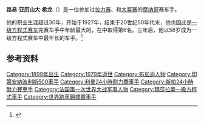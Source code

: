 {{Onesource|time=2020-11-24T11:19:22+00:00}}
{{Infobox F1 driver
| name = 路易·希龙
| image = Louis Chiron 1931.jpg
| image_size = 245px
| caption = 1931的希龙
| birth_name = 路易·亚历山大·希龙
| birth_date = {{birth date|1899|8|3|df=y}}
| birth_place = [[摩纳哥|摩纳哥]][[蒙特卡洛|蒙特卡洛]]
| death_date = {{death date and age|1979|6|22|1899|8|3|df=y}}
| death_place = 摩纳哥蒙特卡洛
| nationality = {{flagicon|MCO}} 摩纳哥
| Years = {{F1|1950}}–{{F1|1951}}, {{F1|1953}}, {{F1|1955}}–{{F1|1956}}, {{F1|1958}}
| Team(s) =  {{le|玛莎拉蒂车队|Maserati in motorsport|玛莎拉蒂}}<br>{{le|罗西耶车队|Ecurie Rosier|罗西耶}}<br>''个人''<br>{{le|蓝旗亚车队|Lancia in Formula One|蓝旗亚}}<br>{{le|中南车队|Scuderia Centro Sud|中南}}
| Races = 19 (15次起步) 
| Championships = 0
| Wins = 0
| Podiums = 1
| Points = 4
| Poles = 0
| Fastest laps = 0
| First race = {{le|1950年英国大奖赛|1950 British Grand Prix}}
| First win =
| Last win =
| Last race = {{le|1958年摩纳哥大奖赛|1958 Monaco Grand Prix}}
| module1 =
}}

'''路易·亚历山大·希龙'''（{{lang-fr|Louis Alexandre Chiron}}）是一位参加过[[拉力赛|拉力赛]]、{{le|跑车赛|sports car racing}}和[[大奖赛赛车|大奖赛]]的[[摩纳哥|摩纳哥]]赛车手。

他的职业生涯超过30年，开始于1927年，结束于20世纪50年代末，他也因此是[[一级方程式赛车|一级方程式赛车]]完赛车手中年龄最大的，在{{le|1955年摩纳哥大奖赛|1955 Monaco Grand Prix}}中取得第6名。三年后，他以58岁成为一级方程式赛车中最年长的车手。<ref name="ESPN">{{cite web|url=http://en.espn.co.uk/f1/motorsport/driver/451.html|title=Louis Chiron – Monaco|work=ESPN|accessdate=28 August 2018}}</ref>

==参考资料==
{{reflist}}
{{bio-stub}}

[[Category:1899年出生|Category:1899年出生]]
[[Category:1979年逝世|Category:1979年逝世]]
[[Category:布加迪人物|Category:布加迪人物]]
[[Category:印第安納波利斯500車手|Category:印第安納波利斯500車手]]
[[Category:利曼24小時耐力賽車手|Category:利曼24小時耐力賽車手]]
[[Category:斯帕24小時耐力賽車手|Category:斯帕24小時耐力賽車手]]
[[Category:法国第一次世界大战军事人物|Category:法国第一次世界大战军事人物]]
[[Category:瑪莎拉蒂一級方程式車手|Category:瑪莎拉蒂一級方程式車手]]
[[Category:世界跑車錦標賽車手|Category:世界跑車錦標賽車手]]